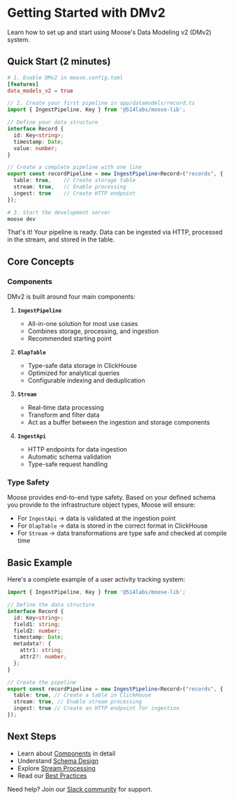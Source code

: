 # Getting Started with DMv2

Learn how to set up and start using Moose's Data Modeling v2 (DMv2) system.

## Quick Start (2 minutes)

```toml
# 1. Enable DMv2 in moose.config.toml
[features]
data_models_v2 = true
```

```typescript
// 2. Create your first pipeline in app/datamodels/record.ts
import { IngestPipeline, Key } from '@514labs/moose-lib';

// Define your data structure
interface Record {
  id: Key<string>;
  timestamp: Date;
  value: number;
}

// Create a complete pipeline with one line
export const recordPipeline = new IngestPipeline<Record>("records", {
  table: true,    // Create storage table
  stream: true,   // Enable processing
  ingest: true    // Create HTTP endpoint
});
```

```bash
# 3. Start the development server
moose dev
```

That's it! Your pipeline is ready. Data can be ingested via HTTP, processed in the stream, and stored in the table.

## Core Concepts

### Components

DMv2 is built around four main components:

1. **`IngestPipeline`**
   - All-in-one solution for most use cases
   - Combines storage, processing, and ingestion
   - Recommended starting point

2. **`OlapTable`**
   - Type-safe data storage in ClickHouse
   - Optimized for analytical queries
   - Configurable indexing and deduplication

3. **`Stream`**
   - Real-time data processing
   - Transform and filter data
   - Act as a buffer between the ingestion and storage components

4. **`IngestApi`**
   - HTTP endpoints for data ingestion
   - Automatic schema validation
   - Type-safe request handling

### Type Safety

Moose provides end-to-end type safety. Based on your defined schema you provide to the infrastructure object types, Moose will ensure:
- For `IngestApi` -> data is validated at the ingestion point
- For `OlapTable` -> data is stored in the correct format in ClickHouse
- For `Stream` -> data transformations are type safe and checked at compile time

## Basic Example

Here's a complete example of a user activity tracking system:

```typescript filename="app/datamodels/record.ts"
import { IngestPipeline, Key } from '@514labs/moose-lib';

// Define the data structure
interface Record {
  id: Key<string>;
  field1: string;
  field2: number;
  timestamp: Date;
  metadata?: {
    attr1: string;
    attr2?: number;
  };
}

// Create the pipeline
export const recordPipeline = new IngestPipeline<Record>("records", {
  table: true, // Create a table in ClickHouse
  stream: true, // Enable stream processing
  ingest: true // Create an HTTP endpoint for ingestion
});
```

## Next Steps

- Learn about [Components](/v2/data-modeling/components) in detail
- Understand [Schema Design](/v2/data-modeling/schemas)
- Explore [Stream Processing](/v2/data-modeling/streams)
- Read our [Best Practices](/v2/data-modeling/best-practices)

Need help? Join our [Slack community](https://join.slack.com/t/moose-community) for support. 